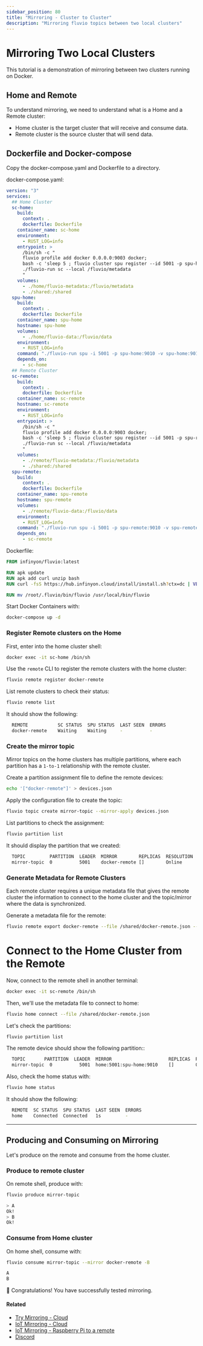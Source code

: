 ```yaml
---
sidebar_position: 80
title: "Mirroring - Cluster to Cluster"
description: "Mirroring fluvio topics between two local clusters"
---
```


# Mirroring Two Local Clusters

This tutorial is a demonstration of mirroring between two clusters running on Docker.

## Home and Remote

To understand mirroring, we need to understand what is a Home and a Remote cluster:

- Home cluster is the target cluster that will receive and consume data.
- Remote cluster is the source cluster that will send data.


## Dockerfile and Docker-compose

Copy the docker-compose.yaml and Dockerfile to a directory.

docker-compose.yaml:

```yaml
version: "3"
services:
  ## Home Cluster
  sc-home:
    build:
      context: .
      dockerfile: Dockerfile
    container_name: sc-home
    environment:
      - RUST_LOG=info
    entrypoint: >
      /bin/sh -c "
      fluvio profile add docker 0.0.0.0:9003 docker;
      bash -c 'sleep 5 ; fluvio cluster spu register --id 5001 -p spu-home:9010 --private-server spu-home:9011' &
      ./fluvio-run sc --local /fluvio/metadata
      "
    volumes:
      - ./home/fluvio-metadata:/fluvio/metadata
      - ./shared:/shared
  spu-home:
    build:
      context: .
      dockerfile: Dockerfile
    container_name: spu-home
    hostname: spu-home
    volumes:
      - ./home/fluvio-data:/fluvio/data
    environment:
      - RUST_LOG=info
    command: "./fluvio-run spu -i 5001 -p spu-home:9010 -v spu-home:9011 --sc-addr sc-home:9004 --log-base-dir /fluvio/data"
    depends_on:
      - sc-home
  ## Remote Cluster        
  sc-remote:
    build:
      context: .
      dockerfile: Dockerfile
    container_name: sc-remote
    hostname: sc-remote
    environment:
      - RUST_LOG=info
    entrypoint: >
      /bin/sh -c "
      fluvio profile add docker 0.0.0.0:9003 docker;
      bash -c 'sleep 5 ; fluvio cluster spu register --id 5001 -p spu-remote:9010 --private-server spu-remote:9011' &
      ./fluvio-run sc --local /fluvio/metadata
      "
    volumes:
      - ./remote/fluvio-metadata:/fluvio/metadata
      - ./shared:/shared
  spu-remote:
    build:
      context: .
      dockerfile: Dockerfile
    container_name: spu-remote
    hostname: spu-remote
    volumes:
      - ./remote/fluvio-data:/fluvio/data
    environment:
      - RUST_LOG=info
    command: "./fluvio-run spu -i 5001 -p spu-remote:9010 -v spu-remote:9011 --sc-addr sc-remote:9004 --log-base-dir /fluvio/data"
    depends_on:
      - sc-remote
```


Dockerfile:

```dockerfile
FROM infinyon/fluvio:latest

RUN apk update
RUN apk add curl unzip bash
RUN curl -fsS https://hub.infinyon.cloud/install/install.sh?ctx=dc | VERSION='latest' bash

RUN mv /root/.fluvio/bin/fluvio /usr/local/bin/fluvio
```


Start Docker Containers with:

```bash
docker-compose up -d
```

### Register Remote clusters on the Home

First, enter into the home cluster shell:

```bash
docker exec -it sc-home /bin/sh
```

Use the `remote` CLI to register the remote clusters with the home cluster:

```bash
fluvio remote register docker-remote
```

List remote clusters to check their status:


```bash
fluvio remote list
```

It should show the following:

```bash
  REMOTE           SC STATUS  SPU STATUS  LAST SEEN  ERRORS
  docker-remote    Waiting    Waiting     -          -
```


### Create the mirror topic

Mirror topics on the home clusters has multiple partitions, where each partition has a `1-to-1` relationship with the remote cluster.

Create a partition assignment file to define the remote devices:


```bash
echo '["docker-remote"]' > devices.json
```

Apply the configuration file to create the topic:


```bash
fluvio topic create mirror-topic --mirror-apply devices.json
```

List partitions to check the assignment:


```bash
fluvio partition list
```

It should display the partition that we created:

```bash
  TOPIC         PARTITION  LEADER  MIRROR        REPLICAS  RESOLUTION  SIZE  HW  LEO  LRS  FOLLOWER OFFSETS
  mirror-topic  0          5001    docker-remote []        Online      0 B   0   0    0    0                 []
```

### Generate Metadata for Remote Clusters

Each remote cluster requires a unique metadata file that gives the remote cluster the information to connect to the home cluster and the topic/mirror where the data is synchronized.

Generate a metadata file for the remote:

```bash
fluvio remote export docker-remote --file /shared/docker-remote.json --public-endpoint sc-home:9003
```

# Connect to the Home Cluster from the Remote

Now, connect to the remote shell in another terminal:


```bash
docker exec -it sc-remote /bin/sh
```

Then, we'll use the metadata file to connect to home:

```bash
fluvio home connect --file /shared/docker-remote.json
```

Let's check the partitions:


```bash
fluvio partition list
```

The remote device should show the following partition::

```bash
  TOPIC       PARTITION  LEADER  MIRROR                     REPLICAS  RESOLUTION  SIZE  HW  LEO  LRS  FOLLOWER OFFSETS
  mirror-topic  0          5001  home:5001:spu-home:9010    []        Online      0 B   0   0    0    0                 []
```


Also, check the home status with:


```bash
fluvio home status
```

It should show the following:

```bash
  REMOTE  SC STATUS  SPU STATUS  LAST SEEN  ERRORS
  home    Connected  Connected   1s         -
```

---

## Producing and Consuming on Mirroring

Let's produce on the remote and consume from the home cluster.

### Produce to remote cluster

On remote shell, produce with:


```bash
fluvio produce mirror-topic
```

```bash
> A
Ok!
> B
Ok!
```


### Consume from Home cluster 

On home shell, consume with:

```bash
fluvio consume mirror-topic --mirror docker-remote -B
```

```bash
A
B
```

🎉 Congratulations! You have successfully tested mirroring.


#### Related
* [Try Mirroring - Cloud]
* [IoT Mirroring - Cloud]
* [IoT Mirroring -  Raspberry Pi to a remote]
* [Discord]

[Discord]: https://discord.com/invite/bBG2dTz
[Try Mirroring - Cloud]: cloud/tutorials/try-mirroring-cloud.mdx
[IoT Mirroring - Cloud]: cloud/tutorials/iot-mirroring-cloud.mdx
[IoT Mirroring -  Raspberry Pi to a remote]: /fluvio/tutorials/mirroring-iot-local.mdx

